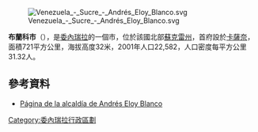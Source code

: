 [[Image:Venezuela_-_Sucre_-_Andrés_Eloy_Blanco.svg|right]]

'''布蘭科市'''（{{lang-es|Municipio Andrés Eloy Blanco}}），是[[委內瑞拉|委內瑞拉]]的一個市，位於該國北部[[蘇克雷州|蘇克雷州]]，首府設於[[卡薩奈|卡薩奈]]，面積721平方公里，海拔高度32米，2001年人口22,582，人口密度每平方公里31.32人。

==參考資料==
* [http://andreseloyblanco-sucre.gob.ve/ Página de la alcaldía de Andrés Eloy Blanco] {{Webarchive|url=https://archive.today/20060221134253/http://andreseloyblanco-sucre.gob.ve/portal-alcaldias/ |date=2006-02-21 }}

{{Venezuela-geo-stub}}
[[Category:委內瑞拉行政區劃|Category:委內瑞拉行政區劃]]